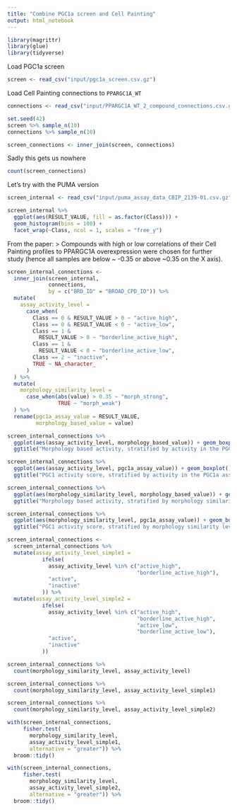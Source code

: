 ```yaml
---
title: "Combine PGC1a screen and Cell Painting"
output: html_notebook
---
```


```r
library(magrittr)
library(glue)
library(tidyverse)
```


Load PGC1a screen

```r
screen <- read_csv("input/pgc1a_screen.csv.gz")
```

Load Cell Painting connections to `PPARGC1A_WT`

```r
connections <- read_csv("input/PPARGC1A_WT_2_compound_connections.csv.gz")
```
```r
set.seed(42)
screen %>% sample_n(10)
connections %>% sample_n(10)
```

```r
screen_connections <- inner_join(screen, connections)
```

Sadly this gets us nowhere

```r
count(screen_connections)
```
Let's try with the PUMA version

```r
screen_internal <- read_csv("input/puma_assay_data_CBIP_2139-01.csv.gz")
```

```r
screen_internal %>% 
  ggplot(aes(RESULT_VALUE, fill = as.factor(Class))) + 
  geom_histogram(bins = 100) + 
  facet_wrap(~Class, ncol = 1, scales = "free_y") 
```

From the paper:
> Compounds with high or low correlations of their Cell Painting profiles to PPARGC1A overexpression were chosen for further study (hence all samples are below ~ -0.35 or above ~0.35 on the X axis). 

```r
screen_internal_connections <-
  inner_join(screen_internal,
             connections,
             by = c("BRD_ID" = "BROAD_CPD_ID")) %>%
  mutate(
    assay_activity_level =
      case_when(
        Class == 0 & RESULT_VALUE > 0 ~ "active_high",
        Class == 0 & RESULT_VALUE < 0 ~ "active_low",
        Class == 1 &
          RESULT_VALUE > 0 ~ "borderline_active_high",
        Class == 1 &
          RESULT_VALUE < 0 ~ "borderline_active_low",
        Class == 2 ~ "inactive",
        TRUE ~ NA_character_
      )
  ) %>%
  mutate(
    morphology_similarity_level =
      case_when(abs(value) > 0.35 ~ "morph_strong",
                TRUE ~ "morph_weak")
  ) %>%
  rename(pgc1a_assay_value = RESULT_VALUE,
         morphology_based_value = value)
```



```r
screen_internal_connections %>%
  ggplot(aes(assay_activity_level, morphology_based_value)) + geom_boxplot() +
  ggtitle("Morphology based activity, stratified by activity in the PGC1a assay")

screen_internal_connections %>%
  ggplot(aes(assay_activity_level, pgc1a_assay_value)) + geom_boxplot() +
  ggtitle("PGC1 activity score, stratified by activity in the PGC1a assay (sanity check)")
```
```r
screen_internal_connections %>%
  ggplot(aes(morphology_similarity_level, morphology_based_value)) + geom_boxplot() +
  ggtitle("Morphology based activity, stratified by morphology similarity level (sanity check)")

screen_internal_connections %>%
  ggplot(aes(morphology_similarity_level, pgc1a_assay_value)) + geom_boxplot() +
  ggtitle("PGC1 activity score, stratified by morphology similarity level")
```
```r
screen_internal_connections <-
  screen_internal_connections %>%
  mutate(assay_activity_level_simple1 =
           ifelse(
             assay_activity_level %in% c("active_high",
                                         "borderline_active_high"),
             "active",
             "inactive"
           )) %>%
  mutate(assay_activity_level_simple2 =
           ifelse(
             assay_activity_level %in% c("active_high",
                                         "borderline_active_high",
                                         "active_low",
                                         "borderline_active_low"),
             "active",
             "inactive"
           ))
```

```r
screen_internal_connections %>%
  count(morphology_similarity_level, assay_activity_level)
```


```r
screen_internal_connections %>%
  count(morphology_similarity_level, assay_activity_level_simple1)
```
```r
screen_internal_connections %>%
  count(morphology_similarity_level, assay_activity_level_simple2)
```


```r
with(screen_internal_connections, 
     fisher.test(
       morphology_similarity_level, 
       assay_activity_level_simple1, 
       alternative = "greater")) %>%
  broom::tidy()
```

```r
with(screen_internal_connections, 
     fisher.test(
       morphology_similarity_level, 
       assay_activity_level_simple2, 
       alternative = "greater")) %>%
  broom::tidy()
```


